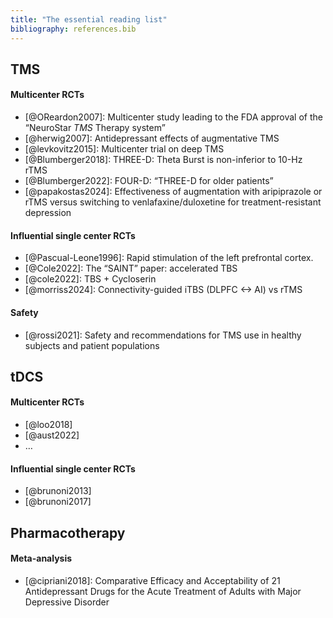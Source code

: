 ```yaml
---
title: "The essential reading list"
bibliography: references.bib
---
```


## TMS

#### Multicenter RCTs

-   [@OReardon2007]: Multicenter study leading to the FDA approval of the "NeuroStar *TMS* Therapy system"
-   [@herwig2007]: Antidepressant effects of augmentative TMS
-   [@levkovitz2015]: Multicenter trial on deep TMS
-   [@Blumberger2018]: THREE-D: Theta Burst is non-inferior to 10-Hz rTMS
-   [@Blumberger2022]: FOUR-D: "THREE-D for older patients"
-   [@papakostas2024]: Effectiveness of augmentation with aripiprazole or rTMS versus switching to venlafaxine/duloxetine for treatment-resistant depression

#### Influential single center RCTs

-   [@Pascual-Leone1996]: Rapid stimulation of the left prefrontal cortex.
-   [@Cole2022]: The "SAINT" paper: accelerated TBS
-   [@cole2022]: TBS + Cycloserin
-   [@morriss2024]: Connectivity-guided iTBS (DLPFC \<-\> AI) vs rTMS

#### Safety

-   [@rossi2021]: Safety and recommendations for TMS use in healthy subjects and patient populations

## tDCS

#### Multicenter RCTs

-   [@loo2018]
-   [@aust2022]
-   ...

#### Influential single center RCTs

-   [@brunoni2013]
-   [@brunoni2017]

## Pharmacotherapy

#### Meta-analysis

-   [@cipriani2018]: Comparative Efficacy and Acceptability of 21 Antidepressant Drugs for the Acute Treatment of Adults with Major Depressive Disorder
